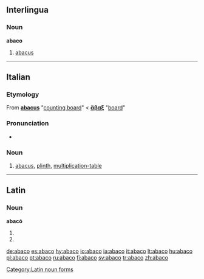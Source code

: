 ==Interlingua==

===Noun===
'''abaco'''

# [[abacus]]

----

==Italian==

===Etymology===
From {{etyl|la|it}} '''[[abacus#Latin|abacus]]''' "[[counting board]]" < {{etyl|grc|it}} '''[[ἄβαξ]]''' {{italbrac|abax}} "[[board]]"

===Pronunciation===
*{{IPA|/ˈabako/|lang=it}}

===Noun===
{{it-noun|abac|m|o|hi}}

# [[abacus]], [[plinth]], [[multiplication-table]]

----

==Latin==

===Noun===
'''abacō''' {{m}}

# {{inflection of|abacus|abacus|dat|s|lang=la}}
# {{inflection of|abacus|abacus|abl|s|lang=la}}

[[Category:Latin noun forms]]


[[de:abaco]]
[[es:abaco]]
[[hy:abaco]]
[[io:abaco]]
[[ia:abaco]]
[[it:abaco]]
[[lt:abaco]]
[[hu:abaco]]
[[pl:abaco]]
[[pt:abaco]]
[[ru:abaco]]
[[fi:abaco]]
[[sv:abaco]]
[[tr:abaco]]
[[zh:abaco]]